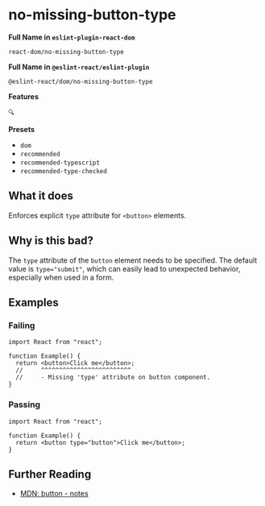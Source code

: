 # no-missing-button-type

**Full Name in `eslint-plugin-react-dom`**

```plain copy
react-dom/no-missing-button-type
```

**Full Name in `@eslint-react/eslint-plugin`**

```plain copy
@eslint-react/dom/no-missing-button-type
```

**Features**

`🔍`

**Presets**

- `dom`
- `recommended`
- `recommended-typescript`
- `recommended-type-checked`

## What it does

Enforces explicit `type` attribute for `<button>` elements.

## Why is this bad?

The `type` attribute of the `button` element needs to be specified. The default value is `type="submit"`, which can easily lead to unexpected behavior, especially when used in a form.
## Examples

### Failing

```tsx
import React from "react";

function Example() {
  return <button>Click me</button>;
  //     ^^^^^^^^^^^^^^^^^^^^^^^^^
  //     - Missing 'type' attribute on button component.
}
```

### Passing

```tsx
import React from "react";

function Example() {
  return <button type="button">Click me</button>;
}
```

## Further Reading

- [MDN: button - notes](https://developer.mozilla.org/en-US/docs/Web/HTML/Element/button#notes)
